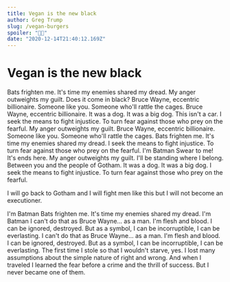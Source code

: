```yaml
---
title: Vegan is the new black
author: Greg Trump
slug: /vegan-burgers
spoiler: "🥗🐰"
date: "2020-12-14T21:40:12.169Z"
---
```


# Vegan is the new black

Bats frighten me. It's time my enemies shared my dread. My anger outweights my guilt. Does it come in black? Bruce Wayne, eccentric billionaire. Someone like you. Someone who'll rattle the cages.
Bruce Wayne, eccentric billionaire. It was a dog. It was a big dog. This isn't a car. I seek the means to fight injustice. To turn fear against those who prey on the fearful.
My anger outweights my guilt. Bruce Wayne, eccentric billionaire. Someone like you. Someone who'll rattle the cages. Bats frighten me. It's time my enemies shared my dread. I seek the means to fight injustice. To turn fear against those who prey on the fearful.
I'm Batman Swear to me! It's ends here. My anger outweights my guilt. I'll be standing where l belong. Between you and the peopIe of Gotham. It was a dog. It was a big dog. I seek the means to fight injustice. To turn fear against those who prey on the fearful.

I will go back to Gotham and I will fight men Iike this but I will not become an executioner.

I'm Batman Bats frighten me. It's time my enemies shared my dread. I'm Batman I can't do that as Bruce Wayne... as a man. I'm flesh and blood. I can be ignored, destroyed. But as a symbol, I can be incorruptible, I can be everlasting.
I can't do that as Bruce Wayne... as a man. I'm flesh and blood. I can be ignored, destroyed. But as a symbol, I can be incorruptible, I can be everlasting.
The first time I stole so that I wouldn't starve, yes. I lost many assumptions about the simple nature of right and wrong. And when I traveled I learned the fear before a crime and the thrill of success. But I never became one of them.
